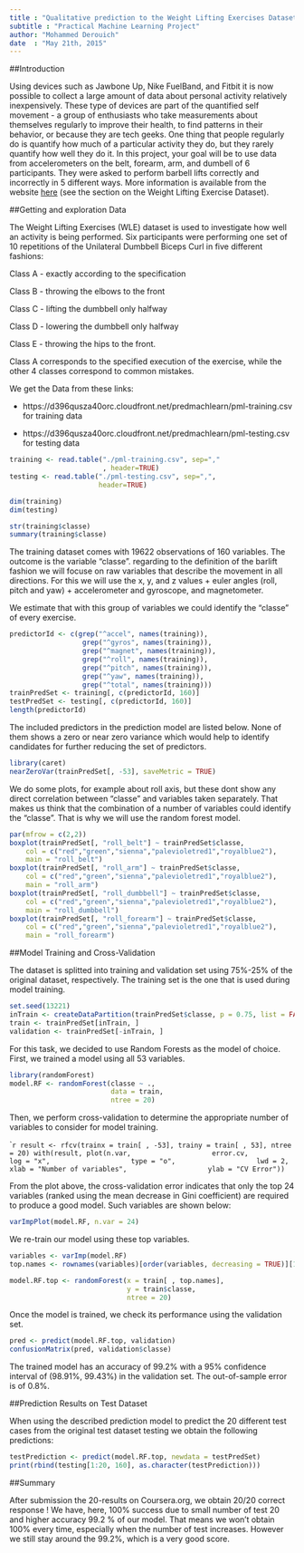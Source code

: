 ```yaml
---
title : "Qualitative prediction to the Weight Lifting Exercises Dataset"
subtitle : "Practical Machine Learning Project"
author: "Mohammed Derouich"
date  : "May 21th, 2015"
---
```


##Introduction

Using devices such as Jawbone Up, Nike FuelBand, and Fitbit it is now possible to collect a large amount of data about personal activity relatively inexpensively. These type of devices are part of the quantified self movement - a group of enthusiasts who take measurements about themselves regularly to improve their health, to find patterns in their behavior, or because they are tech geeks. One thing that people regularly do is quantify how much of a particular activity they do, but they rarely quantify how well they do it. In this project, your goal will be to use data from accelerometers on the belt, forearm, arm, and dumbell of 6 participants. They were asked to perform barbell lifts correctly and incorrectly in 5 different ways. More information is available from the website [here](http://groupware.les.inf.puc-rio.br/har) (see the section on the Weight Lifting Exercise Dataset).

##Getting and exploration Data

The Weight Lifting Exercises (WLE) dataset is used to investigate how well an activity is being performed. Six participants were performing one set of 10 repetitions of the Unilateral Dumbbell Biceps Curl in five different fashions:

Class A - exactly according to the specification

Class B - throwing the elbows to the front

Class C - lifting the dumbbell only halfway

Class D - lowering the dumbbell only halfway

Class E - throwing the hips to the front.

Class A corresponds to the specified execution of the exercise, while the other 4 classes correspond to common mistakes.

We get the Data from these links:

* https://d396qusza40orc.cloudfront.net/predmachlearn/pml-training.csv for training data

*  https://d396qusza40orc.cloudfront.net/predmachlearn/pml-testing.csv for testing data


````r
training <- read.table("./pml-training.csv", sep=","
                       , header=TRUE)
testing <- read.table("./pml-testing.csv", sep=",",
                      header=TRUE)
````

````r
dim(training)
dim(testing)
````

````r
str(training$classe)
summary(training$classe)
````

The training dataset comes with 19622 observations of 160 variables. The outcome is the variable "classe". regarding to the definition of the barlift fashion we will focuse on raw variables that describe the movement in all directions. For this we will use the  x, y, and z values + euler angles (roll, pitch and yaw) + accelerometer and gyroscope, and magnetometer.

We estimate that with this group of variables we could identify the "classe" of every exercise.

````r
predictorId <- c(grep("^accel", names(training)), 
                  grep("^gyros", names(training)), 
                  grep("^magnet", names(training)), 
                  grep("^roll", names(training)), 
                  grep("^pitch", names(training)), 
                  grep("^yaw", names(training)),
                  grep("^total", names(training)))
trainPredSet <- training[, c(predictorId, 160)]
testPredSet <- testing[, c(predictorId, 160)]
length(predictorId)
````

The included predictors in the prediction model are listed below. None of them shows a zero or near zero variance which would help to identify candidates for further reducing the set of predictors.
````r
library(caret)
nearZeroVar(trainPredSet[, -53], saveMetric = TRUE)
````

We do some plots, for example about roll axis, but these dont show any direct correlation between "classe" and variables taken separately. That makes us think that the combination of a number of variables could identify the "classe". That is why we will use the random forest model.

````r
par(mfrow = c(2,2))
boxplot(trainPredSet[, "roll_belt"] ~ trainPredSet$classe, 
    col = c("red","green","sienna","palevioletred1","royalblue2"),
    main = "roll_belt")
boxplot(trainPredSet[, "roll_arm"] ~ trainPredSet$classe, 
    col = c("red","green","sienna","palevioletred1","royalblue2"),
    main = "roll_arm")
boxplot(trainPredSet[, "roll_dumbbell"] ~ trainPredSet$classe, 
    col = c("red","green","sienna","palevioletred1","royalblue2"),
    main = "roll_dumbbell")
boxplot(trainPredSet[, "roll_forearm"] ~ trainPredSet$classe, 
    col = c("red","green","sienna","palevioletred1","royalblue2"),
    main = "roll_forearm")
````


##Model Training and Cross-Validation

The dataset is splitted into training and validation set using 75%-25% of the original dataset, respectively. The training set is the one that is used during model training.

````r
set.seed(13221)
inTrain <- createDataPartition(trainPredSet$classe, p = 0.75, list = FALSE)
train <- trainPredSet[inTrain, ]
validation <- trainPredSet[-inTrain, ]
````

For this task, we decided to use Random Forests as the model of choice. First, we trained a model using all 53 variables.

````r
library(randomForest)
model.RF <- randomForest(classe ~ ., 
                         data = train,
                         ntree = 20)
````

Then, we perform cross-validation to determine the appropriate number of variables to consider for model training.

`````r
result <- rfcv(trainx = train[ , -53], trainy = train[ , 53], ntree = 20)
with(result, plot(n.var, 
                  error.cv, 
                  log = "x", 
                  type = "o", 
                  lwd = 2, 
                  xlab = "Number of variables", 
                  ylab = "CV Error"))
````

From the plot above, the cross-validation error indicates that only the top 24 variables (ranked using the mean decrease in Gini coefficient) are required to produce a good model. Such variables are shown below:

````r
varImpPlot(model.RF, n.var = 24)
````

We re-train our model using these top variables.

````r
variables <- varImp(model.RF)
top.names <- rownames(variables)[order(variables, decreasing = TRUE)][1:24]

model.RF.top <- randomForest(x = train[ , top.names],
                             y = train$classe,
                             ntree = 20)
````

Once the model is trained, we check its performance using the validation set.

````r
pred <- predict(model.RF.top, validation)
confusionMatrix(pred, validation$classe)
````

The trained model has an accuracy of 99.2% with a 95% confidence interval of (98.91%, 99.43%) in the validation set. The out-of-sample error is of 0.8%.

##Prediction Results on Test Dataset

When using the described prediction model to predict the 20 different test cases from the original test dataset testing we obtain the following predictions:

````r
testPrediction <- predict(model.RF.top, newdata = testPredSet)
print(rbind(testing[1:20, 160], as.character(testPrediction)))
````

##Summary

After submission the 20-results on Coursera.org, we obtain 20/20 correct response ! 
We have, here, 100% success due to small number of test 20 and higher accuracy 99.2 % of our model. That means we won't obtain 100% every time, especially when the number of test increases. However we still stay around the 99.2%, which is a very good score.
